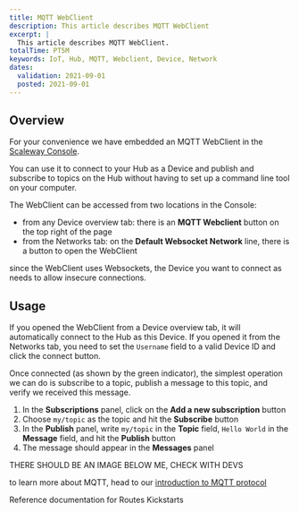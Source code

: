```yaml
---
title: MQTT WebClient
description: This article describes MQTT WebClient
excerpt: |
  This article describes MQTT WebClient.
totalTime: PT5M
keywords: IoT, Hub, MQTT, Webclient, Device, Network
dates:
  validation: 2021-09-01
  posted: 2021-09-01
---
```

## Overview

For your convenience we have embedded an MQTT WebClient in the [Scaleway Console](https://console.scaleway.com/iot-hub/hubs).

You can use it to connect to your Hub as a Device and publish and subscribe to topics on the Hub without having to set up a command line tool on your computer.

The WebClient can be accessed from two locations in the Console:
- from any Device overview tab: there is an **MQTT Webclient** button on the top right of the page
- from the Networks tab: on the **Default Websocket Network** line, there is a button to open the WebClient

<Message type="requirement">

since the WebClient uses Websockets, the Device you want to connect as needs to allow insecure connections.

</Message>

## Usage

If you opened the WebClient from a Device overview tab, it will automatically connect to the Hub as this Device. If you opened it from the Networks tab, you need to set the `Username` field to a valid Device ID and click the connect button.

Once connected (as shown by the green indicator), the simplest operation we can do is subscribe to a topic, publish a message to this topic, and verify we received this message.

1. In the **Subscriptions** panel, click on the **Add a new subscription** button
2. Choose `my/topic` as the topic and hit the **Subscribe** button
3. In the **Publish** panel, write `my/topic` in the **Topic** field, `Hello World` in the **Message** field, and hit the **Publish** button
4. The message should appear in the **Messages** panel

<Message type="important">

THERE SHOULD BE AN IMAGE BELOW ME, CHECK WITH DEVS

</Message>

<Lightbox src="assets/scaleway-iothub-webclient.png" size="large" alt=""/>

<Message type="note">

to learn more about MQTT, head to our [introduction to MQTT protocol](https://blog.scaleway.com/introduction-to-mqtt-protocol/)

</Message>

<Navigation title="See Also">
  <PreviousButton to="/iot/iot-hub/reference-content/routes/">Reference documentation for Routes</PreviousButton>
  <NextButton to="/iot/iot-hub/reference-content/kickstarts/">Kickstarts</NextButton>
</Navigation>
